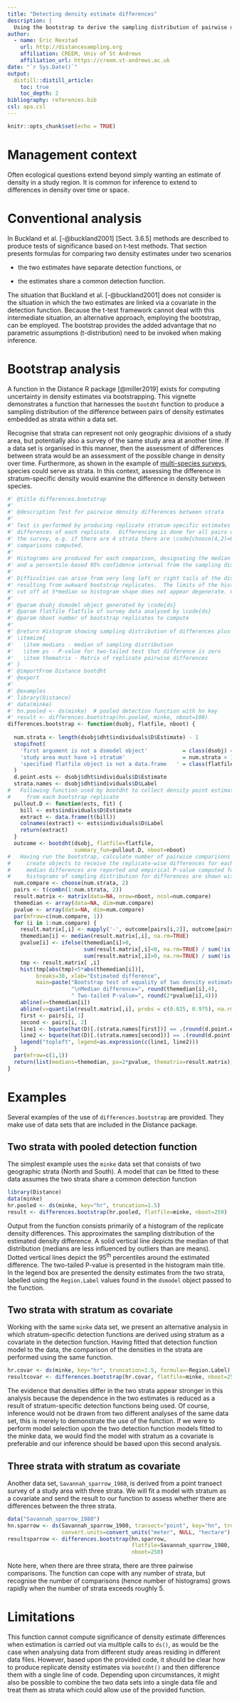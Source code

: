 ---
title: "Detecting density estimate differences"
description: |
  Using the bootstrap to derive the sampling distribution of pairwise differences in estimated density.
author:
  - name: Eric Rexstad 
    url: http://distancesampling.org
    affiliation: CREEM, Univ of St Andrews
    affiliation_url: https://creem.st-andrews.ac.uk
date: "`r Sys.Date()`"
output: 
  distill::distill_article:
    toc: true
    toc_depth: 2
bibliography: references.bib
csl: apa.csl
---

```{r setup, include=FALSE}
knitr::opts_chunk$set(echo = TRUE)
```

# Management context

Often ecological questions extend beyond simply wanting an estimate of density in a study region. It is common for inference to extend to differences in density over time or space.

# Conventional analysis

In Buckland et al. [-@buckland2001] [Sect. 3.6.5] methods are described to produce tests of significance based on t-test methods. That section presents formulas for comparing two density estimates under two scenarios

-   the two estimates have separate detection functions, or

-   the estimates share a common detection function.

The situation that Buckland et al. [-@buckland2001] does not consider is the situation in which the two estimates are linked via a covariate in the detection function. Because the t-test framework cannot deal with this intermediate situation, an alternative approach, employing the bootstrap, can be employed. The bootstrap provides the added advantage that no parametric assumptions (t-distribution) need to be invoked when making inference.

# Bootstrap analysis

A function in the Distance R package [@miller2019] exists for computing uncertainty in density estimates via bootstrapping. This vignette demonstrates a function that harnesses the `bootdht` function to produce a sampling distribution of the difference between pairs of density estimates embedded as strata within a data set.

Recognise that strata can represent not only geographic divisions of a study area, but potentially also a survey of the same study area at another time. If a data set is organised in this manner, then the assessment of differences between strata would be an assessment of the possible change in density over time. Furthermore, as shown in the example of [multi-species surveys](http://examples.distancesampling.org/Distance-spec-covar/species-covariate-distill.html "vignette using species as covariate"), species could serve as strata. In this context, assessing the difference in stratum-specific density would examine the difference in density between species.

```{r, sourcefn}
#' @title differences.bootstrap
#' 
#' @description Test for pairwise density differences between strata
#'
#' Test is performed by producing replicate stratum-specific estimates and calculating
#' differences of each replicate.  Differencing is done for all pairs of strata in
#' the survey, e.g. if there are 4 strata there are \code{choose(4,2)=6} pairwise 
#' comparisons computed.
#' 
#' Histograms are produced for each comparison, designating the median of the distribution
#' and a percentile-based 95% confidence interval from the sampling distribution
#' 
#' Difficulties can arise from very long left or right tails of the distribution
#' resulting from awkward bootstrap replicates.  The limits of the histogram are
#' cut off at 5*median so histogram shape does not appear degenerate. Code presumes differences will be positive.
#'
#' @param dsobj dsmodel object generated by \code{ds}
#' @param flatfile flatfile of survey data analysed by \code{ds}
#' @param nboot number of bootstrap replicates to compute
#'
#' @return Histogram showing sampling distribution of differences plus named list
#' \itemize{
#'   \item medians - median of sampling distribution
#'   \item ps - P-value for two-tailed test that difference is zero
#'   \item thematrix - Matrix of replicate pairwise differences
#' }
#' @importFrom Distance bootdht
#' @export
#'
#' @examples
#' library(Distance)
#' data(minke)
#' hn.pooled <- ds(minke)  # pooled detection function with hn key
#' result <- differences.bootstrap(hn.pooled, minke, nboot=100)
differences.bootstrap <- function(dsobj, flatfile, nboot) {
  
  num.strata <- length(dsobj$dht$individuals$D$Estimate) - 1
  stopifnot(
    'first argument is not a dsmodel object'           = class(dsobj) == 'dsmodel',
    'study area must have >1 stratum'                  = num.strata > 1,
    'specified flatfile object is not a data.frame   ' = class(flatfile) == 'data.frame'
  )
  d.point.ests <- dsobj$dht$individuals$D$Estimate
  strata.names <- dsobj$dht$individuals$D$Label
#   Following function used by bootdht to collect density point estimates
#     from each bootstrap replicate
  pullout.D <- function(ests, fit) {
    bill <- ests$individuals$D$Estimate
    extract <- data.frame(t(bill))
    colnames(extract) <- ests$individuals$D$Label
    return(extract)
  }
  outcome <- bootdht(dsobj, flatfile=flatfile, 
                     summary_fun=pullout.D, nboot=nboot)
#   Having run the bootstrap, calculate number of pairwise comparisons btwn strata
#     create objects to receive the replicate-wise differences for each comparison
#     median differences are reported and empirical P-value computed for each comparison
#     histograms of sampling distribution for differences are shown with CIs
  num.compare <- choose(num.strata, 2)
  pairs <- t(combn(1:num.strata, 2))
  result.matrix <- matrix(data=NA, nrow=nboot, ncol=num.compare)
  themedian <- array(data=NA, dim=num.compare)
  pvalue <- array(data=NA, dim=num.compare)
  par(mfrow=c(num.compare, 1))
  for (i in 1:num.compare) {
    result.matrix[,i] <- mapply('-', outcome[pairs[i,2]], outcome[pairs[i,1]])
    themedian[i] <- median(result.matrix[,i], na.rm=TRUE)
    pvalue[i] <- ifelse(themedian[i]>0,
                        sum(result.matrix[,i]<0, na.rm=TRUE) / sum(!is.na(result.matrix[ ,i])),
                        sum(result.matrix[,i]>0, na.rm=TRUE) / sum(!is.na(result.matrix[ ,i])))
    tmp <- result.matrix[ ,i]
    hist(tmp[abs(tmp)<5*abs(themedian[i])], 
         breaks=30, xlab="Estimated difference",
         main=paste("Bootstrap test of equality of two density estimates",
                    "\nMedian difference=", round(themedian[i],4),
                    " Two-tailed P-value=", round(2*pvalue[i],4)))
    abline(v=themedian[i])
    abline(v=quantile(result.matrix[,i], probs = c(0.025, 0.975), na.rm=TRUE), lty=3)
    first <- pairs[i, 1]
    second <- pairs[i, 2]
    line1 <- bquote(hat(D)[.(strata.names[first])] == .(round(d.point.ests[first], 4)))
    line2 <- bquote(hat(D)[.(strata.names[second])] == .(round(d.point.ests[second], 4)))
    legend("topleft", legend=as.expression(c(line1, line2)))
  }
  par(mfrow=c(1,1))
  return(list(medians=themedian, ps=2*pvalue, thematrix=result.matrix))
}
```

# Examples {#examples}

Several examples of the use of `differences.bootstrap` are provided. They make use of data sets that are included in the Distance package.

## Two strata with pooled detection function {#two-strata-with-pooled-detection-function}

The simplest example uses the `minke` data set that consists of two geographic strata (North and South). A model that can be fitted to these data assumes the two strata share a common detection function

```{r, pooled, fig.cap="Strata share a pooled detection function.", results='hide'}
library(Distance)
data(minke)
hr.pooled <- ds(minke, key="hr", truncation=1.5)
result <- differences.bootstrap(hr.pooled, flatfile=minke, nboot=250)
```

Output from the function consists primarily of a histogram of the replicate density differences. This approximates the sampling distribution of the estimated density difference. A solid vertical line depicts the median of that distribution (medians are less influenced by outliers than are means). Dotted vertical lines depict the 95^th^ percentiles around the estimated difference. The two-tailed P-value is presented in the histogram main title. In the legend box are presented the density estimates from the two strata, labelled using the `Region.Label` values found in the `dsmodel` object passed to the function.

## Two strata with stratum as covariate {#two-strata-with-stratum-as-covariate}

Working with the same `minke` data set, we present an alternative analysis in which stratum-specific detection functions are derived using stratum as a covariate in the detection function. Having fitted that detection function model to the data, the comparison of the densities in the strata are performed using the same function.

```{r, two-covar, fig.cap="Two strata with Region.Label as a covariate in detection function.", results='hide'}
hr.covar <- ds(minke, key="hr", truncation=1.5, formula=~Region.Label)
resultcovar <- differences.bootstrap(hr.covar, flatfile=minke, nboot=250)
```

The evidence that densities differ in the two strata appear stronger in this analysis because the dependence in the two estimates is reduced as a result of stratum-specific detection functions being used.  Of course, inference would not be drawn from two different analyses of the same data set, this is merely to demonstrate the use of the function.  If we were to perform model selection upon the two detection function models fitted to the minke data, we would find the model with stratum as a covariate is preferable and our inference should be based upon this second analysis.

## Three strata with stratum as covariate {#three-strata-with-stratum-as-covariate}

Another data set, `Savannah_sparrow_1980`, is derived from a point transect survey of a study area with three strata.  We will fit a model with stratum as a covariate and send the result to our function to assess whether there are differences between the three strata.

```{r, sparrow, fig.height=7, fig.cap="Two strata with Region.Label as a covariate in detection function.", results='hide'}
data("Savannah_sparrow_1980")
hn.sparrow <- ds(Savannah_sparrow_1980, transect="point", key="hn", truncation="10%", 
                 convert.units=convert_units("meter", NULL, "hectare"), formula=~Region.Label)
resultsparrow <- differences.bootstrap(hn.sparrow, 
                                       flatfile=Savannah_sparrow_1980, 
                                       nboot=250)
```

Note here, when there are three strata, there are three pairwise comparisons.  The function can cope with any number of strata, but recognise the number of comparisons (hence number of histograms) grows rapidly when the number of strata exceeds roughly 5.

# Limitations

This function cannot compute significance of density estimate differences when estimation is carried out via multiple calls to `ds()`, as would be the case when analysing data from different study areas residing in different data files.  However, based upon the provided code, it should be clear how to produce replicate density estimates via `bootdht()` and then difference them with a single line of code.  Depending upon circumstances, it might also be possible to combine the two data sets into a single data file and treat them as strata which could allow use of the provided function.